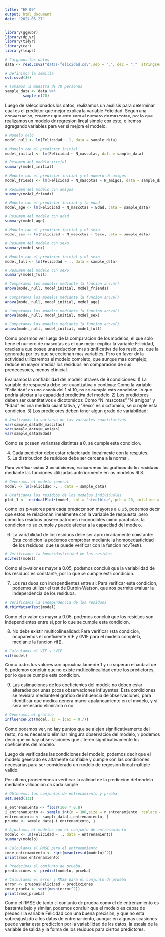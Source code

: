 ```yaml
---
title: "EP 09"
output: html_document
date: "2025-05-27"
---
```


```r
library(ggpubr)
library(dplyr)
library(tidyr)
library(car)
library(leaps)

# Cargamos los datos 
data <- read.csv2("datos-felicidad.csv",sep = ",", dec = ".", stringsAsFactors = FALSE)

# Definimos la semilla
set.seed(30)

# Tomamos la muestra de 70 personas
sample_data <- data %>% 
        sample_n(70)
```

Luego de seleccionados los datos, realizamos un analisis para determinar cual es el predictor que mejor explica la variable Felicidad. Segun una conversacion, creemos que este sera el numero de mascotas, por lo que realizamos un modelo de regresion lineal simple con este, e iremos agregando variables para ver si mejora el modelo.
```r
# Modelo nulo
model_null <- lm(Felicidad ~ 1, data = sample_data)

# Modelo con el predictor inicial
model_initial <- lm(Felicidad ~ N_mascotas, data = sample_data)

# Resumen del modelo inicial
summary(model_initial)

# Modelo con el predictor inicial y el numero de amigos
model_friends <- lm(Felicidad ~ N_mascotas + N_amigos, data = sample_data)

# Resumen del modelo con amigos
summary(model_friends)

# Modelo con el predictor inicial y la edad
model_age <- lm(Felicidad ~ N_mascotas + Edad, data = sample_data)

# Resumen del modelo con edad
summary(model_age)

# Modelo con el predictor inicial y el sexo
model_sex <- lm(Felicidad ~ N_mascotas + Sexo, data = sample_data)

# Resumen del modelo con sexo
summary(model_sex)

# Modelo con el predictor inicial y el sexo
model_full <- lm(Felicidad ~ ., data = sample_data)

# Resumen del modelo con sexo
summary(model_full)

# Comparamos los modelos mediante la funcion anova()
anova(model_null, model_initial, model_friends)

# Comparamos los modelos mediante la funcion anova()
anova(model_null, model_initial, model_age)

# Comparamos los modelos mediante la funcion anova()
anova(model_null, model_initial, model_sex)

# Comparamos los modelos mediante la funcion anova()
anova(model_null, model_initial, model_full)
```

Como podemos ver luego de la comparacion de los modelos, el que solo tiene el numero de mascotas es el que mejor explica la variable Felicidad,  gracias a que posee una reduccion mas significativa de los residuos, que la generada por los que seleccionan mas variables. Pero en favor de la actividad utilizaremos el modelo completo, que aunque mas complejo, reduce en mayor medida los residuos, en comparacion de sus predecesores, menos el inicial.

Evaluamos la confiabilidad del modelo atraves de 9 condiciones:
1) La variable de respuesta debe ser cuantitativa y continua: Como la variable "Felicidad" es una escala del 1 al 10, no se cumple esta condicion, lo que podria afectar a la capacidad predictiva del modelo.
2) Los predictores deben ser cuantitativos o dicotomicos: Como "N_mascotas","N_amigos" y "Edad" es una medida cuantitativa, y "Sexo" es dicotomico, se cumple esta condicion.
3) Los predictores deben tener algun grado de variabilidad:

```r
# Analizamos la varianza de las variables cuantitativas
var(sample_data$N_mascotas)
var(sample_data$N_amigos)
var(sample_data$Edad)
```

Como se poseen varianzas distintas a 0, se cumple esta condicion.

4) Cada predictor debe estar relacionado linealmente con la resputes.
5) La distribucion de residuos debe ser cercana a la normal.

Para verificar estas 2 condiciones, revisaremos los graficos de los residuos mediante las funciones utilizadas anteriormente en los modelos RLS.

```r
# Generamos el modelo general
model <- lm(Felicidad ~. , data = sample_data)

# Graficamos los residuos de los modelos individuales
plot_1 <- residualPlots(model, col = "steelblue", pch = 20, col.line = c("steelblue4","red"))
```

Como los p-valores para cada predictor son mayores a 0.05, podemos decir que estos se relacionan linealmente con la variable de respuesta, pero como los residuos poseen patrones reconocibles como parabolas, la condicion no se cumple y puede afectar a la capacidad del modelo.

6) La variabilidad de los residuos debe ser aproximadamente constante: Esta condicion la podemos comprobar mediante la homocedasticidad de los residuos, que se puede verificar con la funcion ncvTest().

```r
# Verificamos la homocedasticidad de los residuos
ncvTest(model)
```

Como el p-valor es mayor a 0.05, podemos concluir que la variabilidad de los residuos es constante, por lo que se cumple esta condicion.

7) Los residuos son independientes entre si: Para verificar esta condicion, podemos utilizar el test de Durbin-Watson, que nos permite evaluar la independencia de los residuos. 

```r
# Verificamos la independencia de los residuos
durbinWatsonTest(model)
```

Como el p-valor es mayor a 0.05, podemos concluir que los residuos son independientes entre si, por lo que se cumple esta condicion.

8) No debe existir multicolinealidad: Para verificar esta condicion, ocuparemos el coeficiente VIF y GVIF para el modelo completo, mediante la funcion vif().

```r
# Calculamos el VIF y GVIF
vif(model)
```

Como todos los valores son aproximadamente 1 y no superan el umbral de 5, podemos concluir que no existe multicolinealidad entre los predictores, por lo que se cumple esta condicion.

9) Las estimaciones de los coeficientes del modelo no deben estar alterados por unas pocas observaciones influyentes: Esta condiciones se revisara mediante el grafico de influencia de observaciones, para identificar que medida genera mayor apalancamiento en el modelo, y si sera necesario eliminarla o no.

```r
# Generamos el grafico
influencePlot(model, id = (cex = 0.7))
```

Como podemos ver, no hay puntos que se alejen significativamente del resto, no es necesario eliminar ninguna observacion del modelo, y podemos decir que no hay observaciones que alteren significativamente los coeficientes del modelo.

Luego de verificadas las condiciones del modelo, podemos decir que el modelo generado es altamente confiable y cumple con las condiciones necesarias para ser considerado un modelo de regresion lineal multiple valido.

Por ultimo, procedemos a verificar la calidad de la prediccion del modelo mediante validacion cruzada simple

```r
# Obtenemos los conjuntos de entrenamiento y prueba
set.seed(121)

n_entrenamiento <- floor(100 * 0.8)
i_entrenamiento <- sample.int(n = 100,size = n_entrenamiento, replace = FALSE)
entrenamiento <- sample_data[i_entrenamiento, ]
prueba <- sample_data[-i_entrenamiento, ]

# Ajustamos el modelos con el conjunto de entrenamiento
modelo <- lm(Felicidad ~ ., data = entrenamiento)
summary(modelo)

# Calculamos el RMSE para el entrenamiento
rmse_entrenamiento <- sqrt(mean(resid(modelo)^2))
print(rmse_entrenamiento)

# Predecimos el conjunto de prueba
predicciones <- predict(modelo, prueba)

# Calculamos el error y RMSE para el conjunto de prueba
error <- prueba$Felicidad - predicciones
rmse_prueba <- sqrt(mean(error^2))
print(rmse_prueba)

```

Como el RMSE de tanto el conjunto de prueba como el de entrenamiento es bastante bajo y similar, podemos concluir que el modelo es capaz de predecir la variable Felicidad con una buena precision, y que no esta sobreajustado a los datos de entrenamiento, aunque en algunas ocasiones puede variar esta prediccion por la variabilidad de los datos, la escala de la variable de salida y la forma de los residuos para ciertos predictores.